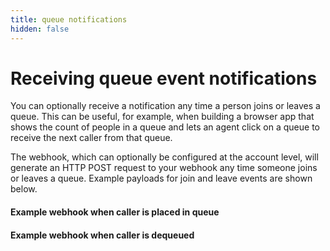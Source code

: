 ```yaml
---
title: queue notifications
hidden: false
---
```


# Receiving queue event notifications

You can optionally receive a notification any time a person joins or leaves a queue.  This can be useful, for example, when building a browser app that shows the count of people in a queue and lets an agent click on a queue to receive the next caller from that queue.

The webhook, which can optionally be configured at the account level, will generate an HTTP POST request to your webhook any time someone joins or leaves a queue. Example payloads for join and leave events are shown below.

#### Example webhook when caller is placed in queue

#### Example webhook when caller is dequeued

